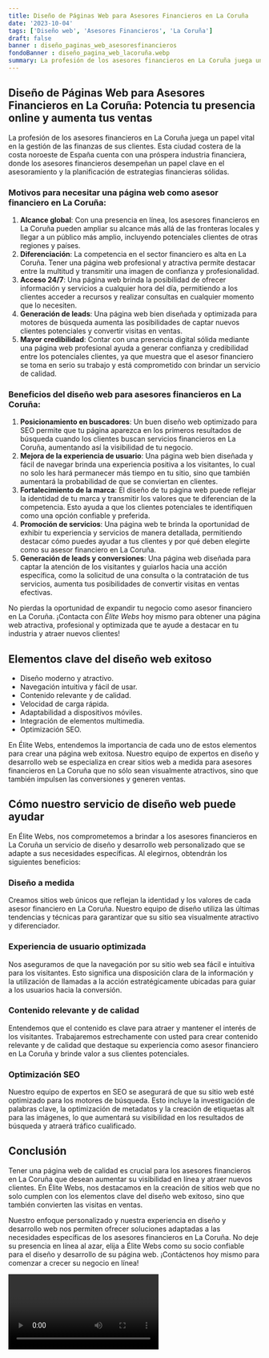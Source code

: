 ```yaml
---
title: Diseño de Páginas Web para Asesores Financieros en La Coruña
date: '2023-10-04'
tags: ['Diseño web', 'Asesores Financieros', 'La Coruña']
draft: false
banner : diseño_paginas_web_asesoresfinancieros
fondoBanner : diseño_pagina_web_lacoruña.webp
summary: La profesión de los asesores financieros en La Coruña juega un papel vital en la gestión de las finanzas de sus clientes. Esta ciudad costera de la costa noroeste de España cuenta con una próspera industria financiera, donde los asesores financieros desempeñan un papel clave en el asesoramiento y la planificación de estrategias financieras sólidas.
---
```


## Diseño de Páginas Web para Asesores Financieros en La Coruña: Potencia tu presencia online y aumenta tus ventas

La profesión de los asesores financieros en La Coruña juega un papel vital en la gestión de las finanzas de sus clientes. Esta ciudad costera de la costa noroeste de España cuenta con una próspera industria financiera, donde los asesores financieros desempeñan un papel clave en el asesoramiento y la planificación de estrategias financieras sólidas.

### Motivos para necesitar una página web como asesor financiero en La Coruña:

1. **Alcance global**: Con una presencia en línea, los asesores financieros en La Coruña pueden ampliar su alcance más allá de las fronteras locales y llegar a un público más amplio, incluyendo potenciales clientes de otras regiones y países.
2. **Diferenciación**: La competencia en el sector financiero es alta en La Coruña. Tener una página web profesional y atractiva permite destacar entre la multitud y transmitir una imagen de confianza y profesionalidad.
3. **Acceso 24/7**: Una página web brinda la posibilidad de ofrecer información y servicios a cualquier hora del día, permitiendo a los clientes acceder a recursos y realizar consultas en cualquier momento que lo necesiten.
4. **Generación de leads**: Una página web bien diseñada y optimizada para motores de búsqueda aumenta las posibilidades de captar nuevos clientes potenciales y convertir visitas en ventas.
5. **Mayor credibilidad**: Contar con una presencia digital sólida mediante una página web profesional ayuda a generar confianza y credibilidad entre los potenciales clientes, ya que muestra que el asesor financiero se toma en serio su trabajo y está comprometido con brindar un servicio de calidad.

### Beneficios del diseño web para asesores financieros en La Coruña:

1. **Posicionamiento en buscadores**: Un buen diseño web optimizado para SEO permite que tu página aparezca en los primeros resultados de búsqueda cuando los clientes buscan servicios financieros en La Coruña, aumentando así la visibilidad de tu negocio.
2. **Mejora de la experiencia de usuario**: Una página web bien diseñada y fácil de navegar brinda una experiencia positiva a los visitantes, lo cual no solo les hará permanecer más tiempo en tu sitio, sino que también aumentará la probabilidad de que se conviertan en clientes.
3. **Fortalecimiento de la marca**: El diseño de tu página web puede reflejar la identidad de tu marca y transmitir los valores que te diferencian de la competencia. Esto ayuda a que los clientes potenciales te identifiquen como una opción confiable y preferida.
4. **Promoción de servicios**: Una página web te brinda la oportunidad de exhibir tu experiencia y servicios de manera detallada, permitiendo destacar cómo puedes ayudar a tus clientes y por qué deben elegirte como su asesor financiero en La Coruña.
5. **Generación de leads y conversiones**: Una página web diseñada para captar la atención de los visitantes y guiarlos hacia una acción específica, como la solicitud de una consulta o la contratación de tus servicios, aumenta tus posibilidades de convertir visitas en ventas efectivas.

No pierdas la oportunidad de expandir tu negocio como asesor financiero en La Coruña. ¡Contacta con *Élite Webs* hoy mismo para obtener una página web atractiva, profesional y optimizada que te ayude a destacar en tu industria y atraer nuevos clientes!

<GifSeo />

<Cta />

## Elementos clave del diseño web exitoso

- Diseño moderno y atractivo.
- Navegación intuitiva y fácil de usar.
- Contenido relevante y de calidad.
- Velocidad de carga rápida.
- Adaptabilidad a dispositivos móviles.
- Integración de elementos multimedia.
- Optimización SEO.

En Élite Webs, entendemos la importancia de cada uno de estos elementos para crear una página web exitosa. Nuestro equipo de expertos en diseño y desarrollo web se especializa en crear sitios web a medida para asesores financieros en La Coruña que no sólo sean visualmente atractivos, sino que también impulsen las conversiones y generen ventas.

## Cómo nuestro servicio de diseño web puede ayudar

En Élite Webs, nos comprometemos a brindar a los asesores financieros en La Coruña un servicio de diseño y desarrollo web personalizado que se adapte a sus necesidades específicas. Al elegirnos, obtendrán los siguientes beneficios:

### Diseño a medida
Creamos sitios web únicos que reflejan la identidad y los valores de cada asesor financiero en La Coruña. Nuestro equipo de diseño utiliza las últimas tendencias y técnicas para garantizar que su sitio sea visualmente atractivo y diferenciador.

### Experiencia de usuario optimizada
Nos aseguramos de que la navegación por su sitio web sea fácil e intuitiva para los visitantes. Esto significa una disposición clara de la información y la utilización de llamadas a la acción estratégicamente ubicadas para guiar a los usuarios hacia la conversión.

### Contenido relevante y de calidad
Entendemos que el contenido es clave para atraer y mantener el interés de los visitantes. Trabajaremos estrechamente con usted para crear contenido relevante y de calidad que destaque su experiencia como asesor financiero en La Coruña y brinde valor a sus clientes potenciales.

### Optimización SEO
Nuestro equipo de expertos en SEO se asegurará de que su sitio web esté optimizado para los motores de búsqueda. Esto incluye la investigación de palabras clave, la optimización de metadatos y la creación de etiquetas alt para las imágenes, lo que aumentará su visibilidad en los resultados de búsqueda y atraerá tráfico cualificado.

## Conclusión

Tener una página web de calidad es crucial para los asesores financieros en La Coruña que desean aumentar su visibilidad en línea y atraer nuevos clientes. En Élite Webs, nos destacamos en la creación de sitios web que no solo cumplen con los elementos clave del diseño web exitoso, sino que también convierten las visitas en ventas.

Nuestro enfoque personalizado y nuestra experiencia en diseño y desarrollo web nos permiten ofrecer soluciones adaptadas a las necesidades específicas de los asesores financieros en La Coruña. No deje su presencia en línea al azar, elija a Élite Webs como su socio confiable para el diseño y desarrollo de su página web. ¡Contáctenos hoy mismo para comenzar a crecer su negocio en línea!

<Video />

<CtaBot job='Asesores Financieros' city='La Coruña'/>

<Gmaps query='La Coruña+españa+maps' />